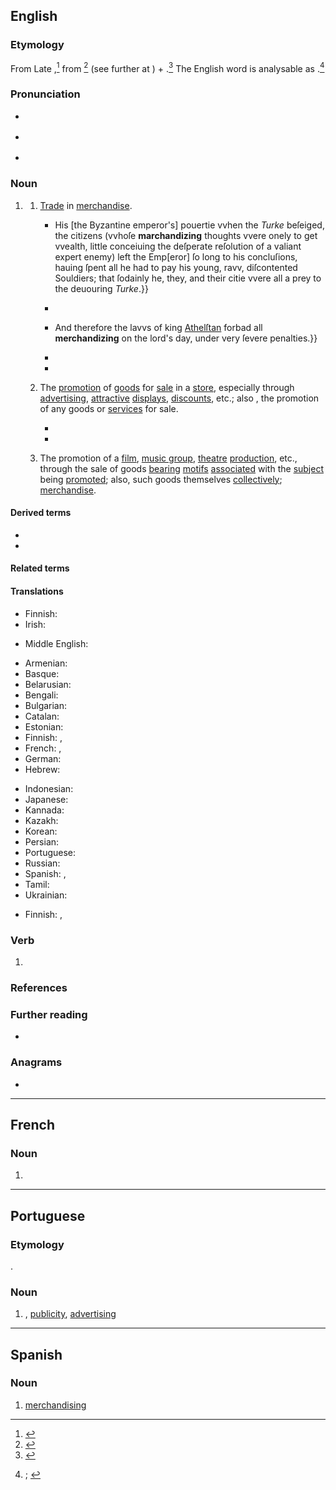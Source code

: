 ==English==
{{was wotd|2022|June|24}}

===Etymology===
From Late {{inh|en|enm|marchaundising|t=commerce, trading; commodities, goods; (''plural'') dealings with other persons}}{{nb...|marchandising, marchaundisinge, marchaundisyng, marchaundisynge|otherforms=1}},<ref>{{R:MED Online|entry=marchaundīsing(e|pos=ger|id=MED26875}}</ref> from {{m|enm|marchaundisen|t=to engage in commerce, traffic}}<ref>{{R:MED Online|entry=marchaundīsen|pos=v|id=MED26874}}</ref> (see further at {{m|en|merchandise|pos=verb}}) + {{m|enm|-ing|pos={{glossary|suffix}} forming {{glossary|gerund}}s}}.<ref>{{R:MED Online|entry=-ing(e|pos=''suf.''(1)|noformat=1|id=MED22696}}</ref> The English word is analysable as {{suffix|en|merchandise|ing|pos2=suffix forming {{glossary|noun}}s from verbs|id2=gerund noun}}.<ref>{{R:OED Online|pos=n|id=116646|date=March 2022|nodot=1}}; {{R:Lexico|pos=n}}</ref>

===Pronunciation===
* {{a|RP}} {{IPA|en|/ˈmɜːt͡ʃ(ə)ndaɪzɪŋ/}}
{{rfap|en}}
* {{a|GA}} {{IPA|en|/ˈmɝt͡ʃənˌdaɪzɪŋ/}}
* {{hyphenation|en|mer|chand|is|ing}}

===Noun===
{{en-noun|-|s}}

# {{lb|en|also|attributively}} {{gerund of|en|merchandise}}
## {{lb|en|archaic}} [[trade#Noun|Trade]] in [[merchandise#Noun|merchandise]].
##* {{RQ:Smith New England|page=34|passage=May not the miſerable ruine of ''Conſtantinople'', their impregnable vvalles, riches, and pleaſures laſt taken by the ''Turke'' (vvhich are but a bit, in compariſon of their novv mightines) remember vs, of the effects of priuate couetouſneſs? {{...}} His [the Byzantine emperor's] pouertie vvhen the ''Turke'' beſeiged, the citizens (vvhoſe '''marchandizing''' thoughts vvere onely to get vvealth, little conceiuing the deſperate reſolution of a valiant expert enemy) left the Emp[eror] ſo long to his concluſions, hauing ſpent all he had to pay his young, ravv, diſcontented Souldiers; that ſodainly he, they, and their citie vvere all a prey to the deuouring ''Turke''.}}
##* {{RQ:Bacon Essayes|chapter=Of Usurie. XLI.|page=240|passage=The ''Diſcommodities'' of ''Vſury'' are: Firſt, that it makes fevver Merchants. For vvere it not, for this Lazie Trade of ''Vſury'', Money vvould not lie ſtill, but vvould, in great Part, be Imployed vpon '''Merchandizing'''; VVhich is the ''Vena Porta'' of VVealth in a State.}}
##* {{RQ:Blackstone Commentaries|book=IV|chapter=Of Offences against God and Religion|page=63|passage=Profanation of the lord's day, or ''ſabbath-breaking'', is a ninth offence againſt God and religion, puniſhed by the municipal lavvs of England. {{...}} And therefore the lavvs of king [[w:Æthelstan|Athelſtan]] forbad all '''merchandizing''' on the lord's day, under very ſevere penalties.}}
##* {{RQ:Carlyle On Heroes|pages=44–45|pageref=45|passage=[A] Ocadh, in the South of Arabia, there were yearly fairs, and there, when the '''merchandising''' was done, Poets sang for prizes:—the wild people gathered to hear that.}}
##* {{RQ:Robert Browning Ring and Book|volume=I|lines=898–903|page=47|passage=[T]he old [[w:Triton (mythology)|Triton]], at his fountain-sport, / [[w:Gian Lorenzo Bernini|Bernini]]'s creature plated to the paps, / Puffs up steel sleet which breaks to diamond dust, / A spray of sparkles snorted from his conch, / High over the caritellas, out o' the way / O' the motley '''merchandizing''' multitude.}}
## {{lb|en|originally|US}} The [[promotion]] of [[good#Noun|goods]] for [[sale]] in a [[store#Noun|store]], especially through [[advertising#Noun|advertising]], [[attractive]] [[display#Noun|displays]], [[discount#Noun|discounts]], etc.; also {{lb|en|generally}}, the promotion of any goods or [[service#Noun|services]] for sale.
##: {{synonyms|en|marketing}}
##* {{RQ:Lewis Babbitt|chapter=XXVII|section=V|page=318|passage=Now, these strikers: Honest, they're not such bad people. Just foolish. They don't understand the complications of '''merchandizing''' and profit, the way we businessmen do, but sometimes I think they're about like the rest of us, and no more hogs for wages than we are for profits.}}
##* {{quote-journal|en|author=Steven Heller|authorlink=Steven Heller (design writer)|title={{w|Noel Martin}}, inventive catalog designer, dies at 86|newspaper={{w|The New York Times}}|archiveurl=https://web.archive.org/web/20220208163819/https://www.nytimes.com/2009/02/28/arts/design/28martin.html|archivedate=8 February 2022|location=New York, N.Y.|publisher={{w|The New York Times Company}}|date=27 February 2009|issn=0362-4331|oclc=971436363|passage=With the ubiquitous branding and expert '''merchandizing''' of museums today, it is easy to forget that graphic design was once a low priority for them.}}
## {{lb|en|specifically}} The promotion of a [[film#Noun|film]], [[music group]], [[theatre]] [[production]], etc., through the sale of goods [[bear#Verb|bearing]] [[motif]]s [[associated#Adjective|associated]] with the [[subject#Noun|subject]] being [[promote]]d; also, such goods themselves [[collectively]]; [[merchandise#Noun|merchandise]].

====Derived terms====
* {{l|en|Merch.}}
* {{l|en|visual merchandising}}

====Related terms====
{{col3|en
|market
|marketer
|marketing
|mercantile
|mercantilism
|mercantilist
|merchandisable
|[[merchandise]], [[merchandize]]
|[[merchandiser]], [[merchandizer]]
|[[merchandry]] {{qualifier|obsolete}}
|merchant
|remerchandise
}}

====Translations====
{{trans-top|trade in merchandise}}
* Finnish: {{t|fi|kaupanteko}}
* Irish: {{t-check|ga|earraíocht|f}}
{{trans-mid}}
* Middle English: {{t-check|enm|marchaundising}}
{{trans-bottom}}

{{trans-top|promotion of goods for sale in a store; promotion of any goods or services for sale}}
* Armenian: {{t+check|hy|մերչանդայզինգ}}
* Basque: {{t-check|eu|merchandisin}}
* Belarusian: {{t-check|be|мерчандайзінг}}
* Bengali: {{t-check|bn|খুচরা বিক্রয়ের উন্নতিসাধন}}
* Bulgarian: {{t-check|bg|мърчандайзинг}}
* Catalan: {{t-check|ca|marxandatge}}
* Estonian: {{t-check|et|kaubastamine}}
* Finnish: {{t+|fi|myynninedistäminen}}, {{t+|fi|markkinointi}}
* French: {{t+check|fr|merchandising|m}}, {{t+check|fr|marchandisage|m}}
* German: {{t+check|de|Vermarktung|f}}
* Hebrew: {{t-check|he|מרצ׳נדייזינג}}
{{trans-mid}}
* Indonesian: {{t-check|id|kesaudagaran}}
* Japanese: {{t-check|ja|マーチャンダイジング}}
* Kannada: {{t-check|kn|ವಾಣಿಜ್ಯೀಕರಣ}}
* Kazakh: {{t-check|kk|мерчандайзинг}}
* Korean: {{t-check|ko|머천다이징}}
* Persian: {{t-check|fa|بازارپردازی}}
* Portuguese: {{t+check|pt|merchandising|m}}
* Russian: {{t+check|ru|мерчандайзинг|m}}
* Spanish: {{t-check|es|merchandising|m}}, {{t+check|es|mercadeo|m}}
* Tamil: {{t-check|ta|வாணிகச் சரக்கு விற்பனை}}
* Ukrainian: {{t-check|uk|мерчендайзинг}}
{{trans-bottom}}

{{trans-top|promotion of a film, etc., through the sale of goods bearing motifs associated with the subject being promoted; such goods themselves collectively}}
* Finnish: {{t+|fi|[[markkinointi]] [[oheistuote|oheistuotteilla]]}}, {{t|fi|oheistuotemyynti}}
{{trans-mid}}
{{trans-bottom}}

===Verb===
{{head|en|verb form}}

# {{present participle of|en|merchandise|nocat=1}}

===References===
<references/>

===Further reading===
* {{pedia}}

===Anagrams===
* {{anagrams|en|a=acdeghiimnnrs|disencharming}}

----

==French==

===Noun===
{{fr-noun|m|-}}

# {{l|en|merchandising}}

----

==Portuguese==

===Etymology===
{{unadapted borrowing|pt|en|merchandising}}.

===Noun===
{{pt-noun|m|-}}

# {{l|en|merchandising}}, [[publicity]], [[advertising]]
#: {{syn|pt|publicidade|propaganda}}

----

==Spanish==

===Noun===
{{es-noun|m}}

# [[#English|merchandising]]